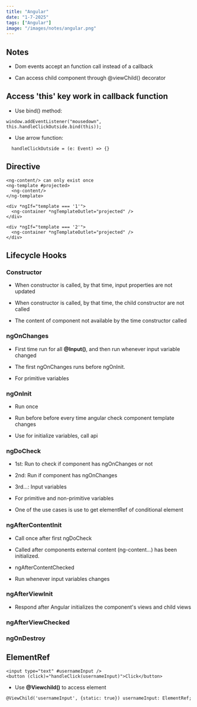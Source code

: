 ```yaml
---
title: "Angular"
date: "1-7-2025"
tags: ["Angular"]
image: "/images/notes/angular.png"
---
```



## Notes

- Dom events accept an function call instead of a callback

- Can access child component through @viewChild() decorator


## Access 'this' key work in  callback function

- Use bind() method:
```
window.addEventListener("mousedown", this.handleClickOutside.bind(this));
```
- Use arrow function:
```
  handleClickOutside = (e: Event) => {}
```

## Directive

```
<ng-content/> can only exist once
<ng-template #projected>
  <ng-content/>
</ng-template>

<div *ngIf="template === '1'">
  <ng-container *ngTemplateOutlet="projected" />
</div>

<div *ngIf="template === '2'">
  <ng-container *ngTemplateOutlet="projected" />
</div>
```


## Lifecycle Hooks

### Constructor

- When constructor is called, by that time, input properties are not updated

- When constructor is called, by that time, the child constructor are not called

- The content of component not available by the time constructor called

### ngOnChanges

- First time run for all **@Input()**, and then run whenever  input variable changed

- The first ngOnChanges runs before ngOnInit.

- For primitive variables

### ngOnInit

- Run once

- Run before before every time angular check component template changes
- Use for initialize variables, call api

### ngDoCheck

- 1st: Run to check if component has ngOnChanges or not

- 2nd: Run if component has ngOnChanges


- 3rd…: Input variables

- For primitive and non-primitive variables

- One of the use cases is use to get elementRef of conditional element

### ngAfterContentInit
- Call once after first ngDoCheck

- Called after components external content (ng-content...) has been initialized.

- ngAfterContentChecked

- Run whenever input variables changes

### ngAfterViewInit

- Respond after Angular initializes the component's views and child views

### ngAfterViewChecked



### ngOnDestroy

## ElementRef

```
<input type="text" #usernameInput />
<button (click)="handleClick(usernameInput)">Click</button>
```

- Use **@Viewchild()** to access element

```
@ViewChild('usernameInput', {static: true}) usernameInput: ElementRef;
```
